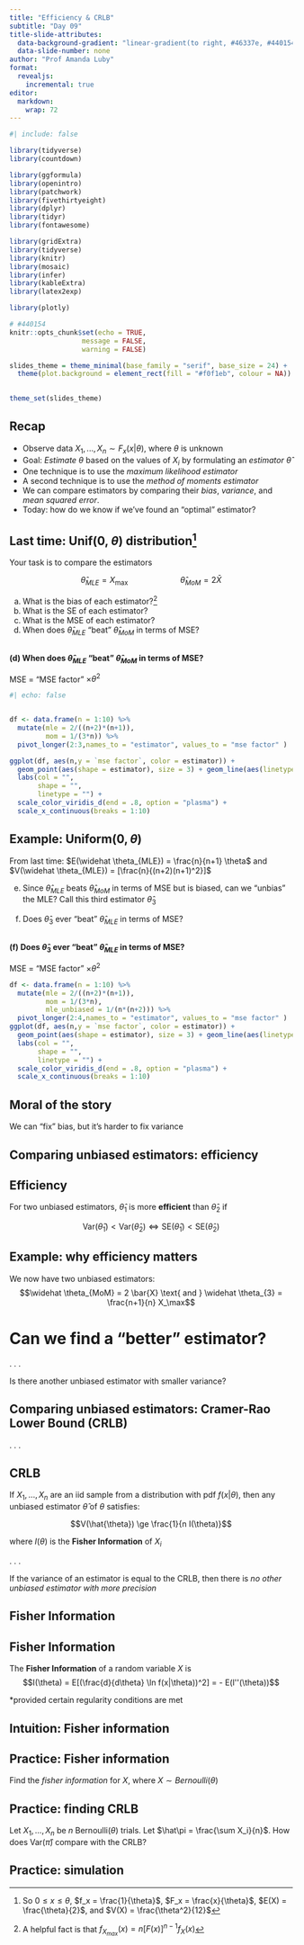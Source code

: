 ```yaml
---
title: "Efficiency & CRLB"
subtitle: "Day 09"
title-slide-attributes:
  data-background-gradient: "linear-gradient(to right, #46337e, #440154)"
  data-slide-number: none
author: "Prof Amanda Luby"
format: 
  revealjs:
    incremental: true
editor: 
  markdown: 
    wrap: 72
---
```


```r
#| include: false

library(tidyverse)
library(countdown)

library(ggformula)
library(openintro)
library(patchwork)
library(fivethirtyeight)
library(dplyr)
library(tidyr)
library(fontawesome)

library(gridExtra)
library(tidyverse)
library(knitr)
library(mosaic)
library(infer)
library(kableExtra)
library(latex2exp)

library(plotly)

# #440154
knitr::opts_chunk$set(echo = TRUE,
                  message = FALSE,
                  warning = FALSE)

slides_theme = theme_minimal(base_family = "serif", base_size = 24) +
  theme(plot.background = element_rect(fill = "#f0f1eb", colour = NA))
  

theme_set(slides_theme)
```

## Recap

- Observe data $X_1, ..., X_n \sim F_x(x|\theta)$, where $\theta$ is unknown
- Goal: *Estimate* $\theta$ based on the values of $X_i$ by formulating an *estimator* $\widehat \theta$
- One technique is to use the *maximum likelihood estimator*
- A second technique is to use the *method of moments estimator*
- We can compare estimators by comparing their *bias*, *variance*, and *mean squared error*.
- Today: how do we know if we've found an "optimal" estimator?

## Last time: Unif(0, $\theta$) distribution^[So $0 \le x \le \theta$, $f_x = \frac{1}{\theta}$, $F_x = \frac{x}{\theta}$, $E(X) = \frac{\theta}{2}$, and $V(X) = \frac{\theta^2}{12}$]

Your task is to compare the estimators 

$$\widehat{\theta}_{MLE} = X_\max \hspace{1in} \widehat{\theta}_{MoM} = 2\bar{X}$$ 

::: nonincremental
(a) What is the bias of each estimator?^[A helpful fact is that $f_{X_{max}}(x) = n[F(x)]^{n-1}f_X(x)$]
(b) What is the SE of each estimator?
(c) What is the MSE of each estimator?
(d) When does $\widehat{\theta}_{MLE}$ "beat"  $\widehat{\theta}_{MoM}$ in terms of MSE?
:::


## 

**(d) When does $\widehat{\theta}_{MLE}$ "beat"  $\widehat{\theta}_{MoM}$ in terms of MSE?**

MSE = "MSE factor" $\times \theta^2$

```r
#| echo: false


df <- data.frame(n = 1:10) %>%
  mutate(mle = 2/((n+2)*(n+1)), 
         mom = 1/(3*n)) %>%
  pivot_longer(2:3,names_to = "estimator", values_to = "mse factor" )

ggplot(df, aes(n,y = `mse factor`, color = estimator)) + 
  geom_point(aes(shape = estimator), size = 3) + geom_line(aes(linetype = estimator)) +
  labs(col = "",
       shape = "",
       linetype = "") + 
  scale_color_viridis_d(end = .8, option = "plasma") + 
  scale_x_continuous(breaks = 1:10)
```

## Example: Uniform($0,\theta$)

From last time: $E(\widehat \theta_{MLE}) = \frac{n}{n+1} \theta$ and $V(\widehat \theta_{MLE}) = [\frac{n}{(n+2)(n+1)^2}]$

::: nonincremental
(e) Since $\hat \theta_{MLE}$ beats $\hat \theta_{MoM}$ in terms of MSE but is biased, can we "unbias" the MLE? Call this third estimator $\hat\theta_3$

(f) Does $\hat \theta_3$ ever "beat" $\hat \theta_{MLE}$ in terms of MSE?
:::

## 

**(f) Does $\hat \theta_3$ ever "beat" $\hat \theta_{MLE}$ in terms of MSE?**

MSE = "MSE factor" $\times \theta^2$


```r
df <- data.frame(n = 1:10) %>%
  mutate(mle = 2/((n+2)*(n+1)), 
         mom = 1/(3*n), 
         mle_unbiased = 1/(n*(n+2))) %>%
  pivot_longer(2:4,names_to = "estimator", values_to = "mse factor" )
ggplot(df, aes(n,y = `mse factor`, color = estimator)) + 
  geom_point(aes(shape = estimator), size = 3) + geom_line(aes(linetype = estimator)) +
  labs(col = "",
       shape = "",
       linetype = "") + 
  scale_color_viridis_d(end = .8, option = "plasma") + 
  scale_x_continuous(breaks = 1:10)
```

## Moral of the story

We can "fix" bias, but it's harder to fix variance

## Comparing unbiased estimators: efficiency

::: callout-note
## Efficiency

For two unbiased estimators, $\widehat \theta_1$ is more **efficient** than $\widehat \theta_2$ if 

$$\text{Var}(\widehat \theta_1) < \text{Var}(\widehat \theta_2) \iff \text{SE}(\widehat \theta_1) < \text{SE}(\widehat \theta_2)$$
:::

## Example: why efficiency matters

We now have two unbiased estimators: 
$$\widehat \theta_{MoM} = 2 \bar{X} \text{ and } \widehat \theta_{3} = \frac{n+1}{n} X_\max$$



# Can we find a "better" estimator?

. . . 

Is there another unbiased estimator with smaller variance?


## Comparing unbiased estimators: Cramer-Rao Lower Bound (CRLB)

. . . 

::: callout-note
## CRLB

If $X_1, ..., X_n$ are an iid sample from a distribution with pdf $f(x|\theta)$, then any unbiased estimator $\hat\theta$ of $\theta$ satisfies: 

$$V(\hat{\theta}) \ge \frac{1}{n I(\theta)}$$

where $I(\theta)$ is the **Fisher Information** of $X_i$
:::

. . . 

If the variance of an estimator is equal to the CRLB, then there is *no other unbiased estimator with more precision*

## Fisher Information

::: callout-note
## Fisher Information

The **Fisher Information** of a random variable $X$ is
$$I(\theta) = E[(\frac{d}{d\theta} \ln f(x|\theta))^2] = -   E(l''(\theta))$$

*provided certain regularity conditions are met
:::

## Intuition: Fisher information


## Practice: Fisher information

Find the *fisher information* for $X$, where $X \sim Bernoulli(\theta)$

## Practice: finding CRLB

Let $X_1, ..., X_n$ be $n$ Bernoulli($\theta$) trials. Let $\hat\pi = \frac{\sum X_i}{n}$. How does Var($\hat\pi$) compare with the CRLB?


## Practice: simulation



